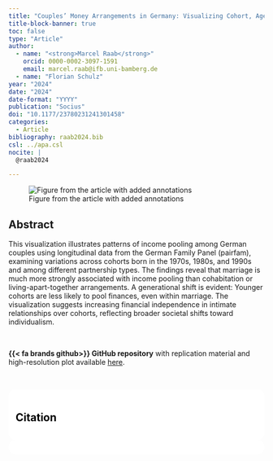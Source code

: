 ```yaml
---
title: "Couples’ Money Arrangements in Germany: Visualizing Cohort, Age Group, and Partnership Type Variations"
title-block-banner: true
toc: false
type: "Article"
author:
  - name: "<strong>Marcel Raab</strong>"
    orcid: 0000-0002-3097-1591
    email: marcel.raab@ifb.uni-bamberg.de
  - name: "Florian Schulz"
year: "2024"
date: "2024"
date-format: "YYYY"
publication: "Socius"
doi: "10.1177/23780231241301458"
categories:
  - Article
bibliography: raab2024.bib
csl: ../apa.csl
nocite: | 
  @raab2024

---
```


![Figure from the article with added annotations](raab2024.png){.lightbox}

## Abstract

This visualization illustrates patterns of income pooling among German couples using longitudinal data from the German Family Panel (pairfam), examining variations across cohorts born in the 1970s, 1980s, and 1990s and among different partnership types. The findings reveal that marriage is much more strongly associated with income pooling than cohabitation or living-apart-together arrangements. A generational shift is evident: Younger cohorts are less likely to pool finances, even within marriage. The visualization suggests increasing financial independence in intimate relationships over cohorts, reflecting broader societal shifts toward individualism.

<br>

**{{< fa brands github>}} GitHub repository** with replication material and high-resolution plot available 
[here](https://github.com/maraab23/CoupleMoney). 

<br>

::: {.callout-note}
## Citation

::: {#refs}
:::

:::



```{=html}
<style>
    section {
        background: white;
        color: black;
        border-radius: 1em;
        padding: 1em;
        left: 50% }
    #inner {
        display: inline-block;
        display: flex;
        align-items: center;
        justify-content: center }
  </style>
  <section>
    <div id="inner">
      <script type='text/javascript' src='https://d1bxh8uas1mnw7.cloudfront.net/assets/embed.js'></script>
        <span style="float:left"; 
          class="__dimensions_badge_embed__" 
          data-doi="10.1177/23780231241301458" 
          data-hide-zero-citations="true" 
          data-legend="always">
        </span>
      <script async src="https://badge.dimensions.ai/badge.js" charset="utf-8"></script>
        <div  style="float:right"; 
          data-link-target="_blank" 
          data-badge-details="right" 
          data-badge-type="medium-donut"
          data-doi="10.1177/23780231241301458"   
          data-condensed="true" 
          data-hide-no-mentions="true" 
          class="altmetric-embed">
        </div>
    </div>
  </section>
  
```

